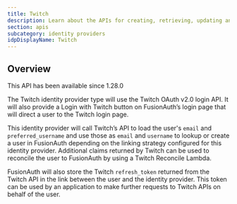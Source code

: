 ```yaml
---
title: Twitch
description: Learn about the APIs for creating, retrieving, updating and disabling the Twitch identity provider.
section: apis
subcategory: identity providers
idpDisplayName: Twitch
---
```


<PremiumEditionBlurb />

## Overview

<Aside type="version">
This API has been available since 1.28.0
</Aside>

The Twitch identity provider type will use the Twitch OAuth v2.0 login API. It will also provide a <InlineUIElement>Login with Twitch</InlineUIElement> button on FusionAuth’s login page that will direct a user to the Twitch login page.

This identity provider will call Twitch’s API to load the user's `email` and `preferred_username` and use those as `email` and `username` to lookup or create a user in FusionAuth depending on the linking strategy configured for this identity provider. Additional claims returned by Twitch can be used to reconcile the user to FusionAuth by using a Twitch Reconcile Lambda.

FusionAuth will also store the Twitch `refresh_token` returned from the Twitch API in the link between the user and the identity provider. This token can be used by an application to make further requests to Twitch APIs on behalf of the user.

<TokenStorageNote idp_long_lived_token_type="refresh"
                  idp_refresh_additional_info_url="https://dev.twitch.tv/docs/authentication/refresh-tokens/"
                  manual_idp_display_name={frontmatter.idpDisplayName}
                  token_name="refresh_token"
                  return_text="Twitch API"
                  hide_token_map_deprecation="true" />

<OauthIdpOperations idp_long_lived_token_type="refresh" idp_refresh_additional_info_url="https://dev.twitch.tv/docs/authentication/refresh-tokens/" manual_idp_display_name={frontmatter.idpDisplayName} idp_id="bf4cf83f-e824-42d7-b4a3-5b10847a66b2" idp_linking_strategy="CreatePendingLink" idp_lowercase="twitch" idp_since="12800" idp_token_or_code="token or code" idp_type="Twitch" />
